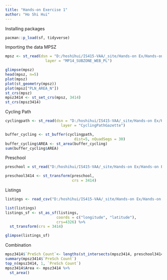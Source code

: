 ```yaml
---
title: "Hands-on Exercise 1"
author: "Ho Shi Hui"
---
```


Installing packages

```r
pacman::p_load(sf, tidyverse)
```

Importing the data
MPSZ
```r
mpsz <- st_read(dsn = "D:/hoshihui/IS415-VAA/_site/Hands-on Ex/Hands-on Ex01/chap01/data/geospatial", 
                  layer = "MP14_SUBZONE_WEB_PL")

glimpse(mpsz)
head(mpsz, n=5)
plot(mpsz)
plot(st_geometry(mpsz))
plot(mpsz["PLN_AREA_N"])
st_crs(mpsz)
mpsz3414 <- st_set_crs(mpsz, 3414)
st_crs(mpsz3414)

```
Cycling Path
```r
cyclingpath <- st_read(dsn = "D:/hoshihui/IS415-VAA/_site/Hands-on Ex/Hands-on Ex01/chap01/data/geospatial", 
                         layer = "CyclingPathGazette")

buffer_cycling <- st_buffer(cyclingpath, 
                               dist=5, nQuadSegs = 30)
buffer_cycling$AREA <- st_area(buffer_cycling)
sum(buffer_cycling$AREA)
```
Preschool
```r
preschool = st_read("D:/hoshihui/IS415-VAA/_site/Hands-on Ex/Hands-on Ex01/chap01/data/geospatial/PreSchoolsLocation.kml")

preschool3414 <- st_transform(preschool, 
                              crs = 3414)
```

Listings
```r
listings <- read_csv("D:/hoshihui/IS415-VAA/_site/Hands-on Ex/Hands-on Ex01/chap01/data/aspatial/listings.csv")

list(listings) 
listings_sf <- st_as_sf(listings, 
                       coords = c("longitude", "latitude"),
                       crs=4326) %>%
  st_transform(crs = 3414)

glimpse(listings_sf)
```

Combination
```r
mpsz3414$`PreSch Count`<- lengths(st_intersects(mpsz3414, preschool3414))
summary(mpsz3414$`PreSch Count`)
top_n(mpsz3414, 1, `PreSch Count`)
mpsz3414$Area <- mpsz3414 %>%
  st_area()

```